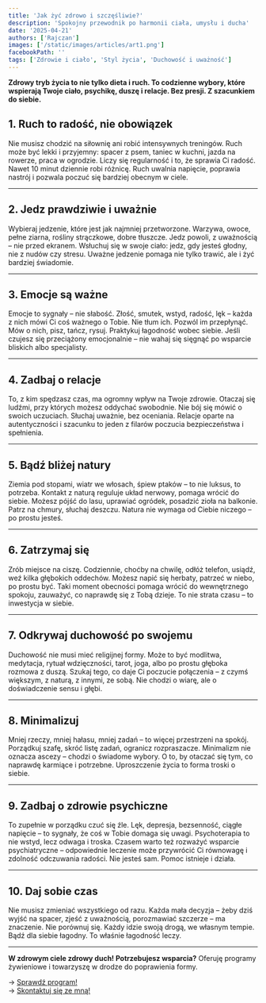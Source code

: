 ```yaml
---
title: 'Jak żyć zdrowo i szczęśliwie?'
description: 'Spokojny przewodnik po harmonii ciała, umysłu i ducha'
date: '2025-04-21'
authors: ['Rajczan']
images: ['/static/images/articles/art1.png']
facebookPath: ''
tags: ['Zdrowie i ciało', 'Styl życia', 'Duchowość i uważność']
---
```


**Zdrowy tryb życia to nie tylko dieta i ruch. To codzienne wybory, które wspierają Twoje ciało, psychikę, duszę i relacje. Bez presji. Z szacunkiem do siebie.**

## 1. Ruch to radość, nie obowiązek

Nie musisz chodzić na siłownię ani robić intensywnych treningów. Ruch może być lekki i przyjemny: spacer z psem, taniec w kuchni, jazda na rowerze, praca w ogrodzie. Liczy się regularność i to, że sprawia Ci radość. Nawet 10 minut dziennie robi różnicę. Ruch uwalnia napięcie, poprawia nastrój i pozwala poczuć się bardziej obecnym w ciele.

---

## 2. Jedz prawdziwie i uważnie

Wybieraj jedzenie, które jest jak najmniej przetworzone. Warzywa, owoce, pełne ziarna, rośliny strączkowe, dobre tłuszcze. Jedz powoli, z uważnością – nie przed ekranem. Wsłuchuj się w swoje ciało: jedz, gdy jesteś głodny, nie z nudów czy stresu. Uważne jedzenie pomaga nie tylko trawić, ale i żyć bardziej świadomie.

---

## 3. Emocje są ważne

Emocje to sygnały – nie słabość. Złość, smutek, wstyd, radość, lęk – każda z nich mówi Ci coś ważnego o Tobie. Nie tłum ich. Pozwól im przepłynąć. Mów o nich, pisz, tańcz, rysuj. Praktykuj łagodność wobec siebie. Jeśli czujesz się przeciążony emocjonalnie – nie wahaj się sięgnąć po wsparcie bliskich albo specjalisty.

---

## 4. Zadbaj o relacje

To, z kim spędzasz czas, ma ogromny wpływ na Twoje zdrowie. Otaczaj się ludźmi, przy których możesz oddychać swobodnie. Nie bój się mówić o swoich uczuciach. Słuchaj uważnie, bez oceniania. Relacje oparte na autentyczności i szacunku to jeden z filarów poczucia bezpieczeństwa i spełnienia.

---

## 5. Bądź bliżej natury

Ziemia pod stopami, wiatr we włosach, śpiew ptaków – to nie luksus, to potrzeba. Kontakt z naturą reguluje układ nerwowy, pomaga wrócić do siebie. Możesz pójść do lasu, uprawiać ogródek, posadzić zioła na balkonie. Patrz na chmury, słuchaj deszczu. Natura nie wymaga od Ciebie niczego – po prostu jesteś.

---

## 6. Zatrzymaj się

Zrób miejsce na ciszę. Codziennie, choćby na chwilę, odłóż telefon, usiądź, weź kilka głębokich oddechów. Możesz napić się herbaty, patrzeć w niebo, po prostu być. Taki moment obecności pomaga wrócić do wewnętrznego spokoju, zauważyć, co naprawdę się z Tobą dzieje. To nie strata czasu – to inwestycja w siebie.

---

## 7. Odkrywaj duchowość po swojemu

Duchowość nie musi mieć religijnej formy. Może to być modlitwa, medytacja, rytuał wdzięczności, tarot, joga, albo po prostu głęboka rozmowa z duszą. Szukaj tego, co daje Ci poczucie połączenia – z czymś większym, z naturą, z innymi, ze sobą. Nie chodzi o wiarę, ale o doświadczenie sensu i głębi.

---

## 8. Minimalizuj

Mniej rzeczy, mniej hałasu, mniej zadań – to więcej przestrzeni na spokój. Porządkuj szafę, skróć listę zadań, ogranicz rozpraszacze. Minimalizm nie oznacza ascezy – chodzi o świadome wybory. O to, by otaczać się tym, co naprawdę karmiące i potrzebne. Uproszczenie życia to forma troski o siebie.

---

## 9. Zadbaj o zdrowie psychiczne

To zupełnie w porządku czuć się źle. Lęk, depresja, bezsenność, ciągłe napięcie – to sygnały, że coś w Tobie domaga się uwagi. Psychoterapia to nie wstyd, lecz odwaga i troska. Czasem warto też rozważyć wsparcie psychiatryczne – odpowiednie leczenie może przywrócić Ci równowagę i zdolność odczuwania radości. Nie jesteś sam. Pomoc istnieje i działa.

---

## 10. Daj sobie czas

Nie musisz zmieniać wszystkiego od razu. Każda mała decyzja – żeby dziś wyjść na spacer, zjeść z uważnością, porozmawiać szczerze – ma znaczenie. Nie porównuj się. Każdy idzie swoją drogą, we własnym tempie. Bądź dla siebie łagodny. To właśnie łagodność leczy.

---

**W zdrowym ciele zdrowy duch! Potrzebujesz wsparcia?**
Oferuję programy żywieniowe i towarzyszę w drodze do poprawienia formy.

→ [Sprawdź program!](/projects)<br />
→ [Skontaktuj się ze mną!](/about)
